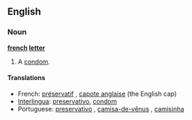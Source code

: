 ==English==

===Noun===
'''[[french]] [[letter]]'''

# A [[condom]].

====Translations====
*French: [[préservatif]] {{m}}, [[capote anglaise]] {{f}} (the English cap)
*[[Interlingua]]: [[preservativo]], [[condom]]
*Portuguese: [[preservativo]] {{m}}, [[camisa-de-vênus]] {{f}}, [[camisinha]] {{f}}